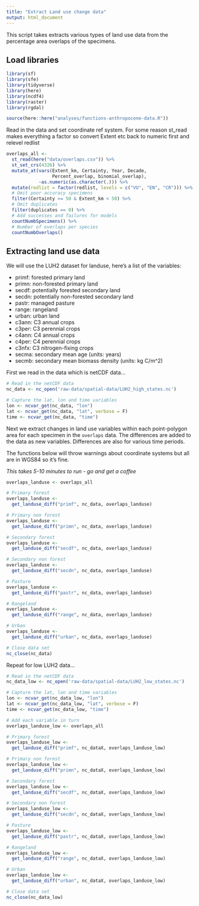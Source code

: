 ```yaml
---
title: "Extract Land use change data"
output: html_document
---
```

  
This script takes extracts various types of land use data from the percentage area overlaps of the specimens.

## Load libraries
```r
library(sf)
library(sfe)
library(tidyverse)
library(here)
library(ncdf4)
library(raster) 
library(rgdal)

source(here::here("analyses/functions-anthropocene-data.R"))
```

Read in the data and set coordinate ref system. For some reason st_read makes everything a factor so convert Extent etc back to numeric first and relevel redlist
```r
overlaps_all <- 
  st_read(here("data/overlaps.csv")) %>%  
  st_set_crs(4326) %>%
  mutate_at(vars(Extent_km, Certainty, Year, Decade,
                 Percent_overlap, binomial_overlap), 
            ~as.numeric(as.character(.))) %>%
  mutate(redlist = factor(redlist, levels = c("VU", "EN", "CR"))) %>%
  # Omit poor accuracy specimens
  filter(Certainty >= 50 & Extent_km < 50) %>%
  # Omit duplicates 
  filter(duplicates == 0) %>%
  # Add successes and failures for models
  countNumbSpecimens() %>%
  # Number of overlaps per species
  countNumbOverlaps()
```

## Extracting land use data

We will use the LUH2 dataset for landuse, here's a list of the variables:

* primf: forested primary land
* primn: non-forested primary land
* secdf: potentially forested secondary land
* secdn: potentially non-forested secondary land
* pastr: managed pasture
* range: rangeland
* urban: urban land
* c3ann: C3 annual crops
* c3per: C3 perennial crops
* c4ann: C4 annual crops
* c4per: C4 perennial crops
* c3nfx: C3 nitrogen-fixing crops
* secma: secondary mean age (units: years)
* secmb: secondary mean biomass density (units: kg C/m^2)

First we read in the data which is netCDF data...
```r
# Read in the netCDF data
nc_data <- nc_open('raw-data/spatial-data/LUH2_high_states.nc')

# Capture the lat, lon and time variables
lon <- ncvar_get(nc_data, "lon")
lat <- ncvar_get(nc_data, "lat", verbose = F)
time <- ncvar_get(nc_data, "time")
```

Next we extract changes in land use variables within each point-polygon area for each specimen in the `overlaps` data. The differences are added to the data as new variables. Differences are also for various time periods.

The functions below will throw warnings about coordinate systems but all are in WGS84 so it's fine.

*This takes 5-10 minutes to run - go and get a coffee*

```r
overlaps_landuse <- overlaps_all

# Primary forest
overlaps_landuse <- 
  get_landuse_diff("primf", nc_data, overlaps_landuse) 

# Primary non forest
overlaps_landuse <- 
  get_landuse_diff("primn", nc_data, overlaps_landuse) 

# Secondary forest
overlaps_landuse <- 
  get_landuse_diff("secdf", nc_data, overlaps_landuse) 

# Secondary non forest
overlaps_landuse <- 
  get_landuse_diff("secdn", nc_data, overlaps_landuse) 

# Pasture
overlaps_landuse <- 
  get_landuse_diff("pastr", nc_data, overlaps_landuse) 

# Rangeland
overlaps_landuse <- 
  get_landuse_diff("range", nc_data, overlaps_landuse) 

# Urban
overlaps_landuse <- 
  get_landuse_diff("urban", nc_data, overlaps_landuse) 

# Close data set 
nc_close(nc_data)
```

Repeat for low LUH2 data...

```r
# Read in the netCDF data
nc_data_low <- nc_open('raw-data/spatial-data/LUH2_low_states.nc')

# Capture the lat, lon and time variables
lon <- ncvar_get(nc_data_low, "lon")
lat <- ncvar_get(nc_data_low, "lat", verbose = F)
time <- ncvar_get(nc_data_low, "time")

# Add each variable in turn
overlaps_landuse_low <- overlaps_all

# Primary forest
overlaps_landuse_low <- 
  get_landuse_diff("primf", nc_dataX, overlaps_landuse_low) 

# Primary non forest
overlaps_landuse_low <- 
  get_landuse_diff("primn", nc_dataX, overlaps_landuse_low) 

# Secondary forest
overlaps_landuse_low <- 
  get_landuse_diff("secdf", nc_dataX, overlaps_landuse_low) 

# Secondary non forest
overlaps_landuse_low <- 
  get_landuse_diff("secdn", nc_dataX, overlaps_landuse_low) 

# Pasture
overlaps_landuse_low <- 
  get_landuse_diff("pastr", nc_dataX, overlaps_landuse_low) 

# Rangeland
overlaps_landuse_low <- 
  get_landuse_diff("range", nc_dataX, overlaps_landuse_low) 

# Urban
overlaps_landuse_low <- 
  get_landuse_diff("urban", nc_dataX, overlaps_landuse_low) 

# Close data set 
nc_close(nc_data_low)
```
